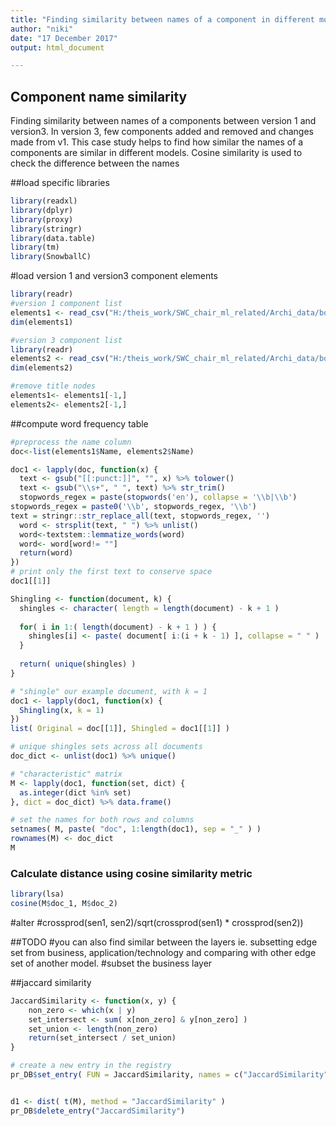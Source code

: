 ---
title: "Finding similarity between names of a component in different models(Version3)"
author: "niki"
date: "17 December 2017"
output: html_document

---
## Component name similarity
Finding similarity between names of a components between version 1 and version3. In version 3, few components added and removed and changes made from v1. This case study helps to find how similar the names of a components are similar in different models.
Cosine similarity is used to check the difference between the names

##load specific libraries
```{r}

library(readxl)
library(dplyr)
library(proxy)
library(stringr)
library(data.table)
library(tm)
library(SnowballC)
```

#load version 1 and version3 component elements
```{r}
library(readr)
#version 1 component list
elements1 <- read_csv("H:/theis_work/SWC_chair_ml_related/Archi_data/boarding_new/elements.csv")
dim(elements1)

#version 3 component list
library(readr)
elements2 <- read_csv("H:/theis_work/SWC_chair_ml_related/Archi_data/boarding_old/elements.csv")
dim(elements2)

#remove title nodes
elements1<- elements1[-1,]
elements2<- elements2[-1,]
```

##compute word frequency table

```{r}
#preprocess the name column
doc<-list(elements1$Name, elements2$Name)

doc1 <- lapply(doc, function(x) {
  text <- gsub("[[:punct:]]", "", x) %>% tolower()
  text <- gsub("\\s+", " ", text) %>% str_trim() 
  stopwords_regex = paste(stopwords('en'), collapse = '\\b|\\b')
stopwords_regex = paste0('\\b', stopwords_regex, '\\b')
text = stringr::str_replace_all(text, stopwords_regex, '')
  word <- strsplit(text, " ") %>% unlist()
  word<-textstem::lemmatize_words(word)
  word<- word[word!= ""]
  return(word)
})
# print only the first text to conserve space
doc1[[1]]

Shingling <- function(document, k) {
  shingles <- character( length = length(document) - k + 1 )
  
  for( i in 1:( length(document) - k + 1 ) ) {
    shingles[i] <- paste( document[ i:(i + k - 1) ], collapse = " " )
  }
  
  return( unique(shingles) )  
}

# "shingle" our example document, with k = 1
doc1 <- lapply(doc1, function(x) {
  Shingling(x, k = 1)
})
list( Original = doc[[1]], Shingled = doc1[[1]] )

# unique shingles sets across all documents
doc_dict <- unlist(doc1) %>% unique()

# "characteristic" matrix
M <- lapply(doc1, function(set, dict) {
  as.integer(dict %in% set)
}, dict = doc_dict) %>% data.frame() 

# set the names for both rows and columns
setnames( M, paste( "doc", 1:length(doc1), sep = "_" ) )
rownames(M) <- doc_dict
M
```

### Calculate distance using cosine similarity metric
```{r}
library(lsa)
cosine(M$doc_1, M$doc_2)
```

#alter
#crossprod(sen1, sen2)/sqrt(crossprod(sen1) * crossprod(sen2))

##TODO 
#you can also find similar between the layers ie. subsetting edge set from business, application/technology and comparing with other edge set of another model.
#subset the business layer


##jaccard similarity
```{r}
JaccardSimilarity <- function(x, y) {
    non_zero <- which(x | y)
    set_intersect <- sum( x[non_zero] & y[non_zero] )
    set_union <- length(non_zero)
    return(set_intersect / set_union)
}

# create a new entry in the registry
pr_DB$set_entry( FUN = JaccardSimilarity, names = c("JaccardSimilarity") )


d1 <- dist( t(M), method = "JaccardSimilarity" )
pr_DB$delete_entry("JaccardSimilarity")
```

